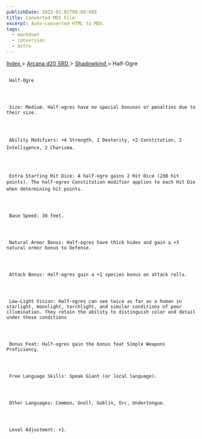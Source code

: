 ```yaml
---
publishDate: 2023-01-02T00:00:00Z
title: Converted MDX File
excerpt: Auto-converted HTML to MDX.
tags:
  - markdown
  - conversion
  - Astro
---
```







[
      Index
     ](-index)
     >
     [
      Arcana d20 SRD
     ](arcana-d20-srd-index)
     >
     [
      Shadowkind
     ](arcana-d20-srd-shadowkind-index)
     > Half-Ogre
    





## 
     Half-Ogre
    



     Size: Medium. Half-ogres have no special bonuses or penalties due to their size.
    



     Ability Modifiers: +4 Strength, 2 Dexterity, +2 Constitution, 2 Intelligence, 2 Charisma.
    



     Extra Starting Hit Dice: A half-ogre gains 2 Hit Dice (2d8 hit points). The half-ogres Constitution modifier applies to each Hit Die when determining hit points.
    



     Base Speed: 30 feet.
    



     Natural Armor Bonus: Half-ogres have thick hides and gain a +3 natural armor bonus to Defense.
    



     Attack Bonus: Half-ogres gain a +1 species bonus on attack rolls.
    



     Low-Light Vision: Half-ogres can see twice as far as a human in starlight, moonlight, torchlight, and similar conditions of poor illumination. They retain the ability to distinguish color and detail under these conditions
    



     Bonus Feat: Half-ogres gain the bonus feat Simple Weapons Proficiency.
    



     Free Language Skills: Speak Giant (or local language).
    



     Other Languages: Common, Gnoll, Goblin, Orc, Undertongue.
    



     Level Adjustment: +1.
    




